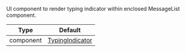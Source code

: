UI component to render typing indicator within enclosed MessageList component.

| Type | Default |
| - | - |
| component | [TypingIndicator](/reactnative/ui-components/typing-indicator) |
